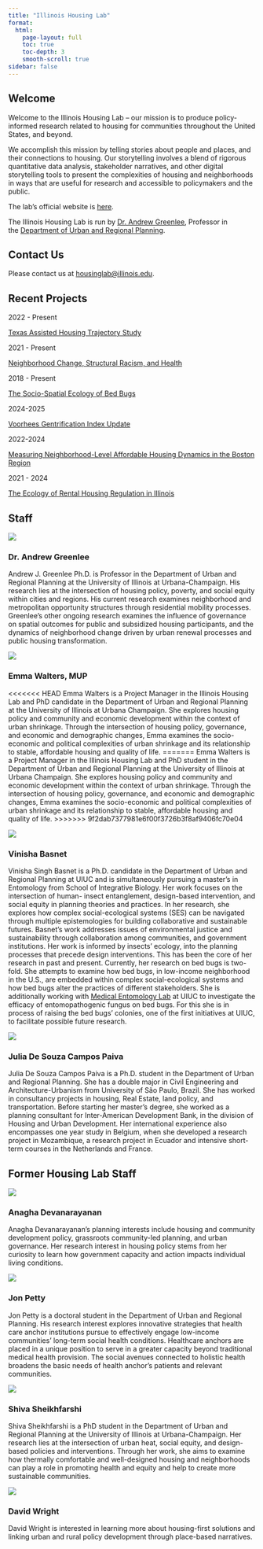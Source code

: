 ```yaml
---
title: "Illinois Housing Lab"
format:
  html:
    page-layout: full
    toc: true
    toc-depth: 3
    smooth-scroll: true
sidebar: false
---
```


## Welcome

Welcome to the Illinois Housing Lab -- our mission is to produce policy-informed research related to housing for communities throughout the United States, and beyond.

We accomplish this mission by telling stories about people and places, and their connections to housing. Our storytelling involves a blend of rigorous quantitative data analysis, stakeholder narratives, and other digital storytelling tools to present the complexities of housing and neighborhoods in ways that are useful for research and accessible to policymakers and the public.

The lab's official website is [here](https://housinglab.agreen4.web.illinois.edu).

The Illinois Housing Lab is run by [Dr. Andrew Greenlee](https://urban.illinois.edu/people/profiles/andrew-greenlee/), Professor in the [Department of Urban and Regional Planning](https://urban.illinois.edu/).

## Contact Us

Please contact us at [housinglab\@illinois.edu](mailto:housinglab@illinois.edu).

## Recent Projects

::::::::::::::: grid
::: g-col-4
2022 - Present
:::

::: g-col-8
[Texas Assisted Housing Trajectory Study](Projects/2022_Texas%20Assisted%20Housing%20Trajectory/tsu.qmd)
:::

::: g-col-4
2021 - Present
:::

::: g-col-8
[Neighborhood Change, Structural Racism, and Health](Projects/2021_HFHS/hfhs.qmd)
:::

::: g-col-4
2018 - Present
:::

::: g-col-8
[The Socio-Spatial Ecology of Bed Bugs](Projects/2021_Bedbugs/bedbugs.qmd)
:::

::: g-col-4
2024-2025
:::

::: g-col-8
[Voorhees Gentrification Index Update](Projects/2024_VoorheesIPCE/neighchange.qmd)
:::

::: g-col-4
2022-2024
:::

::: g-col-8
[Measuring Neighborhood-Level Affordable Housing Dynamics in the Boston Region](Projects/2022_HNS/hns.qmd)
:::

::: g-col-4
2021 - 2024
:::

::: g-col-8
[The Ecology of Rental Housing Regulation in Illinois](Projects/2022_RWJF/rwjf.qmd)
:::

:::::::::::::::

## Staff

::::::::::: grid
::: g-col-4
![](../about/greenlee.jpg){fig-alt="Picture of Dr. Andrew Greenlee"}
:::

::: g-col-8
### Dr. Andrew Greenlee

Andrew J. Greenlee Ph.D. is Professor in the Department of Urban and Regional Planning at the University of Illinois at Urbana-Champaign. His research lies at the intersection of housing policy, poverty, and social equity within cities and regions. His current research examines neighborhood and metropolitan opportunity structures through residential mobility processes. Greenlee's other ongoing research examines the influence of governance on spatial outcomes for public and subsidized housing participants, and the dynamics of neighborhood change driven by urban renewal processes and public housing transformation.
:::

::: g-col-4
![](emma-walters.jpg){fig-alt="Picture of Emma Walters"}
:::

::: g-col-8
### Emma Walters, MUP

<<<<<<< HEAD
Emma Walters is a Project Manager in the Illinois Housing Lab and PhD candidate in the Department of Urban and Regional Planning at the University of Illinois at Urbana Champaign. She explores housing policy and community and economic development within the context of urban shrinkage. Through the intersection of housing policy, governance, and economic and demographic changes, Emma examines the socio-economic and political complexities of urban shrinkage and its relationship to stable, affordable housing and quality of life.
=======
Emma Walters is a Project Manager in the Illinois Housing Lab and PhD student in the Department of Urban and Regional Planning at the University of Illinois at Urbana Champaign. She explores housing policy and community and economic development within the context of urban shrinkage. Through the intersection of housing policy, governance, and economic and demographic changes, Emma examines the socio-economic and political complexities of urban shrinkage and its relationship to stable, affordable housing and quality of life.
>>>>>>> 9f2dab7377981e6f00f3726b3f8af9406fc70e04
:::

::: g-col-4
![](basnet.jpg)
:::

::: g-col-8
### Vinisha Basnet

Vinisha Singh Basnet is a Ph.D. candidate in the Department of Urban and Regional Planning at UIUC and is simultaneously pursuing a master's in Entomology from School of Integrative Biology. Her work focuses on the intersection of human- insect entanglement, design-based intervention, and social equity in planning theories and practices. In her research, she explores how complex social-ecological systems (SES) can be navigated through multiple epistemologies for building collaborative and sustainable futures. Basnet's work addresses issues of environmental justice and sustainability through collaboration among communities, and government institutions. Her work is informed by insects' ecology, into the planning processes that precede design interventions. This has been the core of her research in past and present. Currently, her research on bed bugs is two-fold. She attempts to examine how bed bugs, in low-income neighborhood in the U.S., are embedded within complex social-ecological systems and how bed bugs alter the practices of different stakeholders. She is additionally working with [Medical Entomology Lab](https://medical-entomology.inhs.illinois.edu) at UIUC to investigate the efficacy of entomopathogenic fungus on bed bugs. For this she is in process of raising the bed bugs' colonies, one of the first initiatives at UIUC, to facilitate possible future research.
:::

::: g-col-4
![](paiva.jpg){fig-alt="Picture of Julia De Souza Campos Paiva"}
:::

::: g-col-8
### Julia De Souza Campos Paiva

Julia De Souza Campos Paiva is a Ph.D. student in the Department of Urban and Regional Planning. She has a double major in Civil Engineering and Architecture-Urbanism from University of São Paulo, Brazil. She has worked in consultancy projects in housing, Real Estate, land policy, and transportation. Before starting her master's degree, she worked as a planning consultant for Inter-American Development Bank, in the division of Housing and Urban Development. Her international experience also encompasses one year study in Belgium, when she developed a research project in Mozambique, a research project in Ecuador and intensive short-term courses in the Netherlands and France.
:::
:::::::::::

## Former Housing Lab Staff

::::::::::: grid
::: g-col-4
![](Anagha-2048x2048.jpg){fig-alt="Picture of Anagha Devanarayanan"}
:::

::: g-col-8
### Anagha Devanarayanan

Anagha Devanarayanan's planning interests include housing and community development policy, grassroots community-led planning, and urban governance. Her research interest in housing policy stems from her curiosity to learn how government capacity and action impacts individual living conditions.
:::

::: g-col-4
![](Petty_Jon.png){fig-alt="Picture of Jon Petty"}
:::

::: g-col-8
### Jon Petty

Jon Petty is a doctoral student in the Department of Urban and Regional Planning. His research interest explores innovative strategies that health care anchor institutions pursue to effectively engage low-income communities’ long-term social health conditions. Healthcare anchors are placed in a unique position to serve in a greater capacity beyond traditional medical health provision. The social avenues connected to holistic health broadens the basic needs of health anchor’s patients and relevant communities.
:::

::: g-col-4
![](Sheikhfarshi.png){fig-alt="Picture of Shiva Sheikhfarshi"}
:::

::: g-col-8
### Shiva Sheikhfarshi

Shiva Sheikhfarshi is a PhD student in the Department of Urban and Regional Planning at the University of Illinois at Urbana-Champaign. Her research lies at the intersection of urban heat, social equity, and design-based policies and interventions. Through her work, she aims to examine how thermally comfortable and well-designed housing and neighborhoods can play a role in promoting health and equity and help to create more sustainable communities.
:::

::: g-col-4
![](wright.png){fig-alt="Picture of David Wright"}
:::

::: g-col-8
### David Wright

David Wright is interested in learning more about housing-first solutions and linking urban and rural policy development through place-based narratives.
:::
:::::::::::
